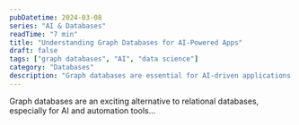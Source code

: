 ```yaml
---
pubDatetime: 2024-03-08
series: "AI & Databases"
readTime: "7 min"
title: "Understanding Graph Databases for AI-Powered Apps"
draft: false
tags: ["graph databases", "AI", "data science"]
category: "Databases"
description: "Graph databases are essential for AI-driven applications. Learn how they work and why they outperform relational databases in certain scenarios."
---
```


Graph databases are an exciting alternative to relational databases, especially for AI and automation tools...
